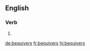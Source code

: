 ==English==

===Verb===
{{head|en|verb form}}

# {{en-third-person singular of|bequiver}}

[[de:bequivers]]
[[fr:bequivers]]
[[hi:bequivers]]